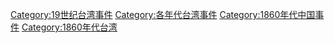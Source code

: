 [[Category:19世纪台湾事件|Category:19世纪台湾事件]]
[[Category:各年代台湾事件|Category:各年代台湾事件]]
[[Category:1860年代中国事件|Category:1860年代中国事件]]
[[Category:1860年代台湾|Category:1860年代台湾]]